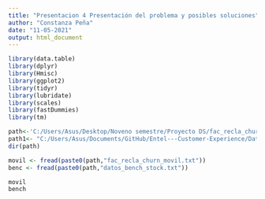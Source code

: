 ```yaml
---
title: "Presentacion 4 Presentación del problema y posibles soluciones"
author: "Constanza Peña"
date: "11-05-2021"
output: html_document
---
```


```r
library(data.table)
library(dplyr)
library(Hmisc)
library(ggplot2)
library(tidyr)
library(lubridate)
library(scales)
library(fastDummies)
library(tm)
```

```r

path<-'C:/Users/Asus/Desktop/Noveno semestre/Proyecto DS/fac_recla_churn/'
path1<- "C:/Users/Asus/Documents/GitHub/Entel---Customer-Experience/Data plana/"
dir(path)

movil <- fread(paste0(path,"fac_recla_churn_movil.txt"))
benc <- fread(paste0(path,"datos_bench_stock.txt"))
```



```r
movil
bench
```






